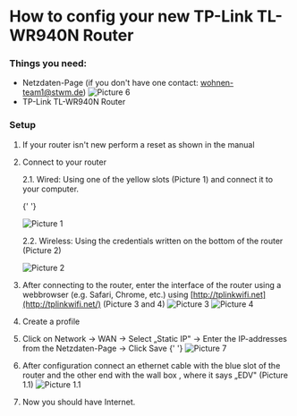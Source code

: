 
# How to config your new TP-Link TL-WR940N Router

### Things you need:

- Netzdaten-Page (if you don't have one contact: [wohnen-team1@stwm.de](mailto:wohnen-team1@stwm.de))
  <Image
    src="/assets/tl-wr940/6.png"
    alt="Picture 6"
    width={300}
    height={200}
  />
- TP-Link TL-WR940N Router

### Setup

1. If your router isn't new perform a reset as shown in the manual
2. Connect to your router

   2.1. Wired: Using one of the yellow slots (Picture 1) and connect it to your computer.

   {' '}

   <Image
     src="/assets/tl-wr940/1.png"
     alt="Picture 1"
     width={300}
     height={200}
   />

   2.2. Wireless: Using the credentials written on the bottom of the router (Picture 2)

   <Image
     src="/assets/tl-wr940/2.png"
     alt="Picture 2"
     width={300}
     height={200}
   />

3. After connecting to the router, enter the interface of the router using a webbrowser (e.g. Safari, Chrome, etc.) using [http://tplinkwifi.net](http://tplinkwifi.net/) (Picture 3 and 4)
   <Image
     src="/assets/tl-wr940/3.png"
     alt="Picture 3"
     width={300}
     height={200}
   />
   <Image
     src="/assets/tl-wr940/4.png"
     alt="Picture 4"
     width={300}
     height={200}
   />
4. Create a profile
5. Click on Network -> WAN -> Select „Static IP" -> Enter the IP-addresses from the Netzdaten-Page -> Click Save
   {' '}
   <Image
     src="/assets/tl-wr940/7.png"
     alt="Picture 7"
     width={400}
     height={300}
   />
6. After configuration connect an ethernet cable with the blue slot of the router and the other end with the wall box , where it says „EDV" (Picture 1.1)
   <Image
     src="/assets/tl-wr940/11.png"
     alt="Picture 1.1"
     width={300}
     height={200}
   />
7. Now you should have Internet.
